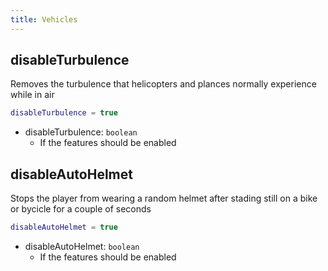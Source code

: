 ```yaml
---
title: Vehicles
---
```



## disableTurbulence
Removes the turbulence that helicopters and plances normally experience while in air
```lua filename="config.lua" showLineNumbers
disableTurbulence = true
```
- disableTurbulence: `boolean`
  - If the features should be enabled


## disableAutoHelmet
Stops the player from wearing a random helmet after stading still on a bike or bycicle for a couple of seconds
```lua filename="config.lua" showLineNumbers
disableAutoHelmet = true
```
- disableAutoHelmet: `boolean`
  - If the features should be enabled